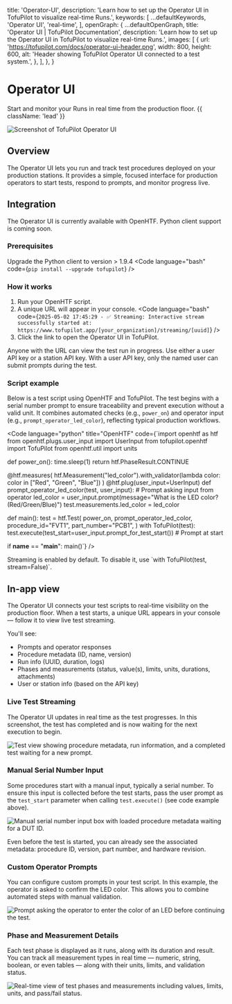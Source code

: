 
  title: 'Operator-UI',
  description: 'Learn how to set up the Operator UI in TofuPilot to visualize real-time Runs.',
  keywords: [
    ...defaultKeywords,
    'Operator UI',
    'real-time',
  ],
  openGraph: {
    ...defaultOpenGraph,
    title:
      'Operator UI | TofuPilot Documentation',
    description:
      'Learn how to set up the Operator UI in TofuPilot to visualize real-time Runs.',
    images: [
      {
        url: 'https://tofupilot.com/docs/operator-ui-header.png',
        width: 800,
        height: 600,
        alt: 'Header showing TofuPilot Operator UI connected to a test system.',
      },
    ],
  },
}

# Operator UI

Start and monitor your Runs in real time from the production floor. {{ className: 'lead' }}

<Image
  src="/operator-ui-header.png"
  alt="Screenshot of TofuPilot Operator UI"
/>

## Overview

The Operator UI lets you run and track test procedures deployed on your production stations. It provides a simple, focused interface for production operators to start tests, respond to prompts, and monitor progress live.

## Integration

The Operator UI is currently available with OpenHTF. Python client support is coming soon.

### Prerequisites

Upgrade the Python client to version > 1.9.4
<Code language="bash" code={`pip install --upgrade tofupilot`} />

### How it works

1. Run your OpenHTF script.
2. A unique URL will appear in your console.
   <Code language="bash" code={`2025-05-02 17:45:29 - ✅ Streaming: Interactive stream successfully started at: https://www.tofupilot.app/[your_organization]/streaming/[uuid]`} />
3. Click the link to open the Operator UI in TofuPilot.

<Note>
  Anyone with the URL can view the test run in progress. Use either a user API key or a station API key. With a user API key, only the named user can submit prompts during the test.
</Note>

### Script example

Below is a test script using OpenHTF and TofuPilot. The test begins with a serial number prompt to ensure traceability and prevent execution without a valid unit. It combines automated checks (e.g., `power_on`) and operator input (e.g., `prompt_operator_led_color`), reflecting typical production workflows.

<Code language="python" title="OpenHTF"
  code={`import openhtf as htf
from openhtf.plugs.user_input import UserInput
from tofupilot.openhtf import TofuPilot
from openhtf.util import units


def power_on():
    time.sleep(1)
    return htf.PhaseResult.CONTINUE


@htf.measures(
    htf.Measurement("led_color").with_validator(lambda color: color in ["Red", "Green", "Blue"])
)
@htf.plug(user_input=UserInput)
def prompt_operator_led_color(test, user_input):  # Prompt asking input from operator
    led_color = user_input.prompt(message="What is the LED color? (Red/Green/Blue)")
    test.measurements.led_color = led_color


def main():
    test = htf.Test(
        power_on,
        prompt_operator_led_color,
        procedure_id="FVT1",
        part_number="PCB1",
    )
    with TofuPilot(test):
        test.execute(test_start=user_input.prompt_for_test_start())  # Prompt at start


if __name__ == "__main__":
    main()`}
/>

<Note>
  Streaming is enabled by default. To disable it, use `with TofuPilot(test, stream=False)`.
</Note>

## In-app view

The Operator UI connects your test scripts to real-time visibility on the production floor. When a test starts, a unique URL appears in your console — follow it to view live test streaming.

You'll see:
* Prompts and operator responses
* Procedure metadata (ID, name, version)
* Run info (UUID, duration, logs)
* Phases and measurements (status, value(s), limits, units, durations, attachments)
* User or station info (based on the API key)

### Live Test Streaming

The Operator UI updates in real time as the test progresses. In this screenshot, the test has completed and is now waiting for the next execution to begin.

<Image
  src="/operator-ui-streaming.png"
  alt="Test view showing procedure metadata, run information, and a completed test waiting for a new prompt."
/>

### Manual Serial Number Input

Some procedures start with a manual input, typically a serial number. To ensure this input is collected before the test starts, pass the user prompt as the `test_start` parameter when calling `test.execute()` (see code example above).

<Image
  src="/operator-ui-input1.png"
  alt="Manual serial number input box with loaded procedure metadata waiting for a DUT ID."
/>

Even before the test is started, you can already see the associated metadata: procedure ID, version, part number, and hardware revision.

### Custom Operator Prompts

You can configure custom prompts in your test script. In this example, the operator is asked to confirm the LED color. This allows you to combine automated steps with manual validation.

<Image
  src="/operator-ui-input2.png"
  alt="Prompt asking the operator to enter the color of an LED before continuing the test."
/>

### Phase and Measurement Details

Each test phase is displayed as it runs, along with its duration and result. You can track all measurement types in real time — numeric, string, boolean, or even tables — along with their units, limits, and validation status.

<Image
  src="/operator-ui-phases.png"
  alt="Real-time view of test phases and measurements including values, limits, units, and pass/fail status."
/>
